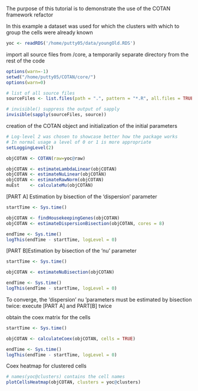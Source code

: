 The purpose of this tutorial is to demonstrate the use 
of the COTAN framework refactor

In this example a dataset was used for which the clusters with which to group 
the cells were already known
```r
yoc <- readRDS('/home/putty05/data/youngOld.RDS')
```

import all source files from /core, a temporarily separate directory 
from the rest of the code
```r
options(warn=-1)
setwd("/home/putty05/COTAN/core/")
options(warn=0)

# list of all source files
sourceFiles <- list.files(path = ".", pattern = "*.R", all.files = TRUE)

# invisible() suppress the output of sapply
invisible(sapply(sourceFiles, source)) 
```

creation of the COTAN object and initialization of the initial parameters
```r
# Log-level 2 was chosen to showcase better how the package works
# In normal usage a level of 0 or 1 is more appropriate 
setLoggingLevel(2)

objCOTAN <- COTAN(raw=yoc@raw)

objCOTAN <- estimateLambdaLinear(objCOTAN)
objCOTAN <- estimateNuLinear(objCOTAN) 
objCOTAN <- estimateRawNorm(objCOTAN)
muEst    <- calculateMu(objCOTAN)
```

[PART A] Estimation by bisection of the 'dispersion' parameter
```r
startTime <- Sys.time()

objCOTAN <- findHousekeepingGenes(objCOTAN)
objCOTAN <- estimateDispersionBisection(objCOTAN, cores = 8)

endTime <- Sys.time()
logThis(endTime - startTime, logLevel = 0)
```

[PART B]Estimation by bisection of the 'nu' parameter
```r
startTime <- Sys.time()

objCOTAN <- estimateNuBisection(objCOTAN)

endTime <- Sys.time()
logThis(endTime - startTime, logLevel = 0)
```
To converge, the 'dispersion' nu 'parameters must be estimated by bisection 
twice: execute [PART A] and PART[B] twice

obtain the coex matrix for the cells
```r
startTime <- Sys.time()

objCOTAN <- calculateCoex(objCOTAN, cells = TRUE)

endTime <- Sys.time()
logThis(endTime - startTime, logLevel = 0)
```

Coex heatmap for clustered cells

```r
# names(yoc@clusters) contains the cell names
plotCellsHeatmap(objCOTAN, clusters = yoc@clusters)
```

